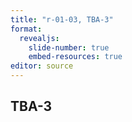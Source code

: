 ```yaml
---
title: "r-01-03, TBA-3"
format: 
  revealjs:
    slide-number: true
    embed-resources: true
editor: source
---
```


## TBA-3

:::notes

:::
